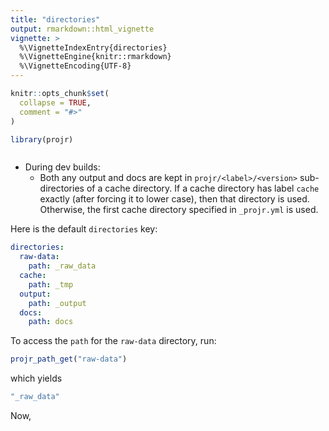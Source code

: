 ```yaml
---
title: "directories"
output: rmarkdown::html_vignette
vignette: >
  %\VignetteIndexEntry{directories}
  %\VignetteEngine{knitr::rmarkdown}
  %\VignetteEncoding{UTF-8}
---
```


```r
knitr::opts_chunk$set(
  collapse = TRUE,
  comment = "#>"
)
```

```r
library(projr)
```

```r
```

- During dev builds:
  - Both any output and docs are kept in `projr/<label>/<version>` sub-directories of a cache directory. If a cache directory has label `cache` exactly (after forcing it to lower case), then that directory is used. Otherwise, the first cache directory specified in `_projr.yml` is used.

Here is the default `directories` key:

```yaml
directories:
  raw-data:
    path: _raw_data
  cache: 
    path: _tmp
  output: 
    path: _output
  docs:
    path: docs
```

To access the `path` for the `raw-data` directory, run:

```r
projr_path_get("raw-data")
```

which yields

```r
"_raw_data"
```

Now,
